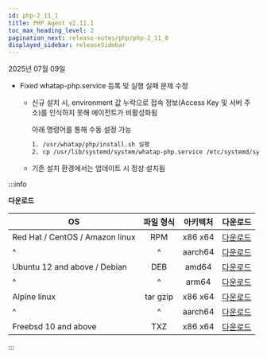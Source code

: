 ```yaml
---
id: php-2_11_1
title: PHP Agent v2.11.1
toc_max_heading_level: 2
pagination_next: release-notes/php/php-2_11_0
displayed_sidebar: releaseSidebar
---
```


2025년 07월 09일

- <Status priority='0'>Fixed</Status> whatap-php.service 등록 및 실행 실패 문제 수정

  - 신규 설치 시, environment 값 누락으로 접속 정보(Access Key 및 서버 주소)를 인식하지 못해 에이전트가 비활성화됨

    아래 명령어를 통해 수동 설정 가능

    ```bash title='php command'
    1. /usr/whatap/php/install.sh 실행
    2. cp /usr/lib/systemd/system/whatap-php.service /etc/systemd/system/whatap-php.service
    ```

  - 기존 설치 환경에서는 업데이트 시 정상 설치됨

:::info

**다운로드**

| OS | 파일 형식 | 아키텍처 | 다운로드 |
| - | :-: | :-: | :-: |
| Red Hat / CentOS / Amazon linux | RPM | x86 x64 | [다운로드](https://repo.whatap.io/centos/6/x86_64/whatap-php-2.11-1.x86_64.rpm) |
| \^ | \^ | aarch64 | [다운로드](https://repo.whatap.io/centos/7/aarch64/whatap-php-2.11-1.aarch64.rpm) |
| Ubuntu 12 and above / Debian | DEB | amd64 | [다운로드](https://repo.whatap.io/debian/unstable/whatap-php_2.11.1_amd64.deb) |
| \^ | \^ | arm64 | [다운로드](https://repo.whatap.io/debian/unstable/whatap-php_2.11.1_arm64.deb) |
| Alpine linux | tar gzip | x86 x64 | [다운로드](https://repo.whatap.io/alpine/x86_64/whatap-php-2.11.1.tar.gz) |
| \^ | \^ | aarch64 | [다운로드](https://repo.whatap.io/alpine/aarch64/whatap-php-2.11.1.tar.gz) |
| Freebsd 10 and above | TXZ | x86 x64 | [다운로드](https://repo.whatap.io/freebsd/10/whatap-php-2.11.1.txz) |

:::